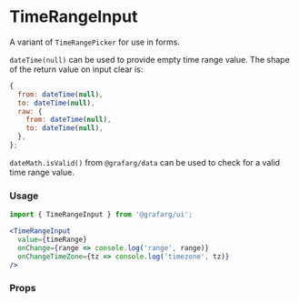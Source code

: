 
# TimeRangeInput

A variant of `TimeRangePicker` for use in forms.

`dateTime(null)` can be used to provide empty time range value. The shape of the return value on input clear is:

```javascript
{
  from: dateTime(null),
  to: dateTime(null),
  raw: {
    from: dateTime(null),
    to: dateTime(null),
  },
};
```

`dateMath.isValid()` from `@grafarg/data` can be used to check for a valid time range value.


### Usage

```jsx
import { TimeRangeInput } from '@grafarg/ui';

<TimeRangeInput
  value={timeRange}
  onChange={range => console.log('range', range)}
  onChangeTimeZone={tz => console.log('timezone', tz)}
/>
```

### Props
<Props of={TimeRangeInput} />
